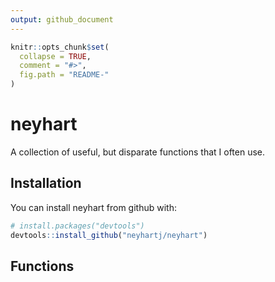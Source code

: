 ```yaml
---
output: github_document
---
```


<!-- README.md is generated from README.Rmd. Please edit that file -->

```r
knitr::opts_chunk$set(
  collapse = TRUE,
  comment = "#>",
  fig.path = "README-"
)
```

# neyhart

A collection of useful, but disparate functions that I often use.

## Installation

You can install neyhart from github with:

```r
# install.packages("devtools")
devtools::install_github("neyhartj/neyhart")
```

## Functions


